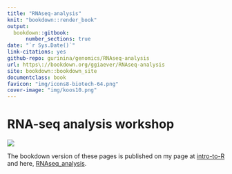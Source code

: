 ```yaml
--- 
title: "RNAseq-analysis" 
knit: "bookdown::render_book"
output:
  bookdown::gitbook: 
      number_sections: true
date: "`r Sys.Date()`" 
link-citations: yes 
github-repo: gurinina/genomics/RNAseq-analysis 
url: https\://bookdown.org/ggiaever/RNAseq-analysis 
site: bookdown::bookdown_site 
documentclass: book
favicon: "img/icons8-biotech-64.png"
cover-image: "img/koos10.png"
--- 
```


# RNA-seq analysis workshop {-}

![](img/koos10.png)

The bookdown version of these pages is published on my page at [intro-to-R](https://bookdown.org/ggiaever/intro-to-R/) and here, [RNAseq_analysis](https://bookdown.org/ggiaever/RNAseq_analysis/).

